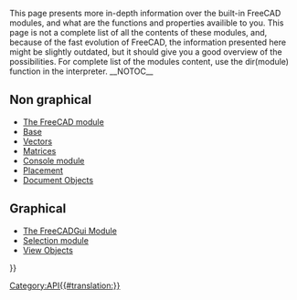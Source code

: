 <languages/>
{{VeryImportantMessage|(October 2019) Do not edit these pages. The information is incomplete and outdated. For the latest API, see the [https://freecad.org/api autogenerated API documentation], or generate the documentation yourself by following [[Source documentation|Source documentation]].}}

This page presents more in-depth information over the built-in FreeCAD modules, and what are the functions and properties availible to you. This page is not a complete list of all the contents of these modules, and, because of the fast evolution of FreeCAD, the information presented here might be slightly outdated, but it should give you a good overview of the possibilities. For complete list of the modules content, use the dir(module) function in the interpreter.
__NOTOC__

== Non graphical ==

* [[FreeCAD_API|The FreeCAD module]]
* [[Base_API|Base]]
* [[Vector_API|Vectors]] 
* [[Matrix_API|Matrices]]
* [[Console_API|Console module]]
* [[Placement_API|Placement]]
* [[Object_API|Document Objects]]

== Graphical ==

* [[FreeCADGui_API|The FreeCADGui Module]]
* [[Selection_API|Selection module]]
* [[ViewObject_API|View Objects]]

{{Powerdocnavi{{#translation:}}}}
[[Category:API{{#translation:}}]]
{{clear}}